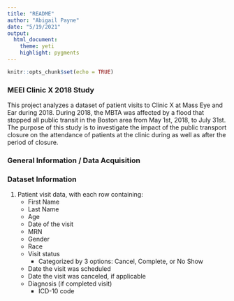 ```yaml
---
title: "README"
author: "Abigail Payne"
date: "5/19/2021"
output: 
  html_document:
    theme: yeti
    highlight: pygments
---
```


```r
knitr::opts_chunk$set(echo = TRUE)
```

### MEEI Clinic X 2018 Study 

This project analyzes a dataset of patient visits to Clinic X at Mass Eye and Ear during 2018. During 2018, the MBTA was affected by a flood that stopped all public transit in the Boston area from May 1st, 2018, to July 31st. The purpose of this study is to investigate the impact of the public transport closure on the attendance of patients at the clinic during as well as after the period of closure. 

### General Information / Data Acquisition 

### Dataset Information

1. Patient visit data, with each row containing:
    + First Name 
    + Last Name
    + Age
    + Date of the visit
    + MRN
    + Gender
    + Race
    + Visit status 
        + Categorized by 3 options: Cancel, Complete, or No Show
    + Date the visit was scheduled 
    + Date the visit was canceled, if applicable 
    + Diagnosis (if completed visit)
        + ICD-10 code
